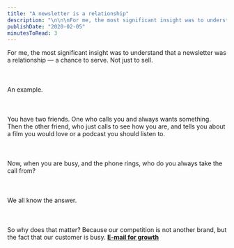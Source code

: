```yaml
---
title: "A newsletter is a relationship"
description: "\n\n\nFor me, the most significant insight was to understand that a newsletter was a relationship — a chance to serve. Not just to sell.\n\n\n\n\n\nAn example.\n\n\n\n\n\nYou have two friends. One who calls you and always wants something. Then the other friend, who just calls to see how you are, and tells you about a film you would love or a podcast you should listen to.\n\n\n\n\n\nNow, when you are busy, and the phone rings, who do you always take the call from?\n\n\n\n\n\nWe all know the answer.\n\n\n\n\n\nSo why does that ma"
publishDate: "2020-02-05"
minutesToRead: 3
---
```


<div class="blockquote">
<div><p>For me, the most significant insight was to understand that a newsletter was a relationship — a chance to serve. Not just to sell.<br />
<br /><br /><br />
An example.<br />
<br /><br /><br />
You have two friends. One who calls you and always wants something. Then the other friend, who just calls to see how you are, and tells you about a film you would love or a podcast you should listen to.<br />
<br /><br /><br />
Now, when you are busy, and the phone rings, who do you always take the call from?<br />
<br /><br /><br />
We all know the answer.<br />
<br /><br /><br />
So why does that matter? Because our competition is not another brand, but the fact that our customer is busy. <strong><a href="https://www.dolectures.online/email-for-growth?ref=antonsten.com">E-mail for growth</a></strong></p></div>
</div>